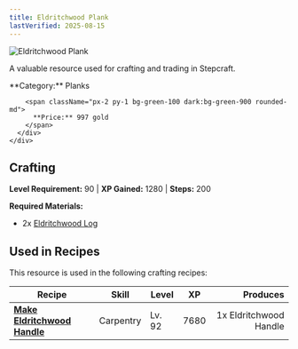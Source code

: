 ```yaml
---
title: Eldritchwood Plank
lastVerified: 2025-08-15
---
```


<div className="flex items-start gap-6 mb-8">
  <div className="flex-shrink-0">
    <img src="/assets/resources/carpentry/eldritchwood_plank.png" alt="Eldritchwood Plank" className="w-24 h-24 border rounded-lg" />
  </div>
  <div className="flex-1">
    <div className="space-y-2">
      <p className="text-lg text-muted-foreground">A valuable resource used for crafting and trading in Stepcraft.</p>
      <div className="flex flex-wrap gap-4 text-sm">
        <span className="px-2 py-1 bg-blue-100 dark:bg-blue-900 rounded-md">
          **Category:** Planks
        </span>
        
        <span className="px-2 py-1 bg-green-100 dark:bg-green-900 rounded-md">
          **Price:** 997 gold
        </span>
      </div>
    </div>
  </div>
</div>

## Crafting
**Level Requirement:** 90 | **XP Gained:** 1280 | **Steps:** 200


**Required Materials:**
- 2x [Eldritchwood Log](/docs/resources/individual/eldritchwood_log)


## Used in Recipes

This resource is used in the following crafting recipes:

| Recipe | Skill | Level | XP | Produces |
|--------|-------|-------|----|---------:|
| **[Make Eldritchwood Handle](/docs/resources/individual/eldritchwood_handle)** | Carpentry | Lv. 92 | 7680 | 1x Eldritchwood Handle |
